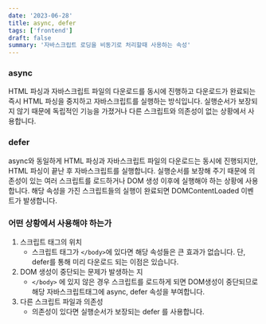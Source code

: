 ```yaml
---
date: '2023-06-28'
title: async, defer
tags: ['frontend']
draft: false
summary: '자바스크립트 로딩을 비동기로 처리할때 사용하는 속성'
---
```


### async

HTML 파싱과 자바스크립트 파일의 다운로드를 동시에 진행하고 다운로드가 완료되는 즉시 HTML 파싱을 중지하고 자바스크립트를 실행하는 방식입니다.
실행순서가 보장되지 않기 때문에 독립적인 기능을 가졌거나 다른 스크립트와 의존성이 없는 상황에서 사용합니다.

### defer

async와 동일하게 HTML 파싱과 자바스크립트 파일의 다운로드는 동시에 진행되지만, HTML 파싱이 끝난 후 자바스크립트를 실행합니다.
실행순서를 보장해 주기 때문에 의존성이 있는 여러 스크립트를 로드하거나 DOM 생성 이후에 실행해야 하는 상황에 사용합니다.
해당 속성을 가진 스크립트들의 실행이 완료되면 DOMContentLoaded 이벤트가 발생합니다.

### 어떤 상황에서 사용해야 하는가

1. 스크립트 태그의 위치
    - 스크립트 태그가 `</body>`에 있다면 해당 속성들은 큰 효과가 없습니다. 단, defer를 통해 미리 다운로드 되는 이점은 있습니다.
2. DOM 생성이 중단되는 문제가 발생하는 지
    - `</body>` 에 있지 않은 경우 스크립트를 로드하게 되면 DOM생성이 중단되므로 해당 자바스크립트태그에 async, defer 속성을 부여합니다.
3. 다른 스크립트 파일과 의존성
    - 의존성이 있다면 실행순서가 보장되는 defer 를 사용합니다.